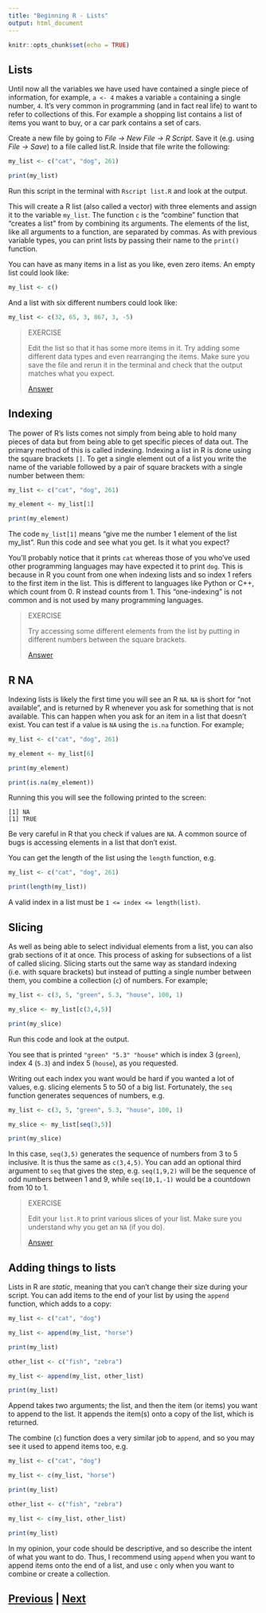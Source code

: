 ```yaml
---
title: "Beginning R - Lists"
output: html_document
---
```


```r
knitr::opts_chunk$set(echo = TRUE)
```

## Lists

Until now all the variables we have used have contained a single piece 
of information, for example, `a <- 4` makes a variable `a` containing 
a single number, `4`. It’s very common in programming (and in fact real 
life) to want to refer to collections of this. For example a shopping 
list contains a list of items you want to buy, or a car park 
contains a set of cars.

Create a new file by going to *File → New File → R Script*. 
Save it (e.g. using *File → Save*) to a file called list.R. 
Inside that file write the following:

```R
my_list <- c("cat", "dog", 261)

print(my_list)
```

Run this script in the terminal with `Rscript list.R` and look at the output.

This will create a R list (also called a vector) with three elements and 
assign it to the variable `my_list`. The function `c` is the "combine" function that
"creates a list" from by combining its arguments. The elements of the list, like all
arguments to a function, are separated by commas. As with previous 
variable types, you can print lists by passing their name to the `print()` function.

You can have as many items in a list as you like, even zero items. 
An empty list could look like:

```R
my_list <- c()
```

And a list with six different numbers could look like:

```R
my_list <- c(32, 65, 3, 867, 3, -5)
```

> EXERCISE
>
> Edit the list so that it has some more items in it. Try adding some 
> different data types and even rearranging the items. Make sure you 
> save the file and rerun it in the terminal and check that the output 
> matches what you expect.
>
> [Answer](lists_answer01.html)

## Indexing

The power of R's lists comes not simply from being able to hold many pieces 
of data but from being able to get specific pieces of data out. The primary 
method of this is called indexing. Indexing a list in R is done using the 
square brackets `[]`. To get a single element out of a list you write 
the name of the variable followed by a pair of square brackets with a 
single number between them:

```R
my_list <- c("cat", "dog", 261)

my_element <- my_list[1]

print(my_element)
```

The code `my_list[1]` means "give me the number 1 element of the list my_list". 
Run this code and see what you get. Is it what you expect?

You'll probably notice that it prints `cat` whereas those of you who've used
other programming languages may have expected it to print `dog`. 
This is because in R you count from one when indexing lists and 
so index 1 refers to the first item in the list. This is different to languages
like Python or C++, which count from 0. R instead counts from 1.
This "one-indexing" is not common and is not used by many programming languages.

> EXERCISE
>
> Try accessing some different elements from the list by putting in 
> different numbers between the square brackets. 
>
> [Answer](lists_answer02.html)

## R NA

Indexing lists is likely the first time you will see an R `NA`. `NA` is short
for "not available", and is returned by R whenever you ask for something 
that is not available. This can happen when you ask for an item in a list
that doesn't exist. You can test if a value is `NA` using the `is.na` function.
For example;

```R
my_list <- c("cat", "dog", 261)

my_element <- my_list[6]

print(my_element)

print(is.na(my_element))
```

Running this you will see the following printed to the screen:

```
[1] NA
[1] TRUE
```

Be very careful in R that you check if values are `NA`. A common 
source of bugs is accessing elements in a list that don't exist.

You can get the length of the list using the `length` function, e.g.

```R
my_list <- c("cat", "dog", 261)

print(length(my_list))
```

A valid index in a list must be `1 <= index <= length(list)`.

## Slicing

As well as being able to select individual elements from a list, 
you can also grab sections of it at once. This process of asking 
for subsections of a list of called slicing. Slicing starts out 
the same way as standard indexing (i.e. with square brackets) 
but instead of putting a single number between them, you combine 
a collection (`c`) of numbers. For example;

```R
my_list <- c(3, 5, "green", 5.3, "house", 100, 1)

my_slice <- my_list[c(3,4,5)]

print(my_slice)
```

Run this code and look at the output.

You see that is printed `"green" "5.3" "house"` which is index 3 (`green`), 
index 4 (`5.3`) and index 5 (`house`), as you requested.

Writing out each index you want would be hard if you wanted a lot of values, 
e.g. slicing elements 5 to 50 of a big list. Fortunately, the `seq` function
generates sequences of numbers, e.g.

```R
my_list <- c(3, 5, "green", 5.3, "house", 100, 1)

my_slice <- my_list[seq(3,5)]

print(my_slice)
```

In this case, `seq(3,5)` generates the sequence of numbers from 3 to 5 
inclusive. It is thus the same as `c(3,4,5)`. You can add an optional
third argument to `seq` that gives the step, e.g. `seq(1,9,2)` will 
be the sequence of odd numbers between 1 and 9, while 
`seq(10,1,-1)` would be a countdown from 10 to 1.

> EXERCISE
>
> Edit your `list.R` to print various slices of your list. Make sure 
> you understand why you get an `NA` (if you do).
> 
> [Answer](lists_answer03.html)

## Adding things to lists

Lists in R are *static*, meaning that you can't change their size during 
your script. You can add items to the end of your list by using 
the `append` function, which adds to a copy:

```R
my_list <- c("cat", "dog")

my_list <- append(my_list, "horse")

print(my_list)

other_list <- c("fish", "zebra")

my_list <- append(my_list, other_list)

print(my_list)
```

Append takes two arguments; the list, and then
the item (or items) you want to append to the list. It appends the item(s) onto
a copy of the list, which is returned.

The combine (`c`) function does a very similar job to `append`, and
so you may see it used to append items too, e.g.

```R
my_list <- c("cat", "dog")

my_list <- c(my_list, "horse")

print(my_list)

other_list <- c("fish", "zebra")

my_list <- c(my_list, other_list)

print(my_list)
```

In my opinion, your code should be descriptive, and so describe the
intent of what you want to do. Thus, I recommend using `append` when
you want to append items onto the end of a list, and use
`c` only when you want to combine or create a collection.

## [Previous](data_types.html) | [Next](loops.html)
